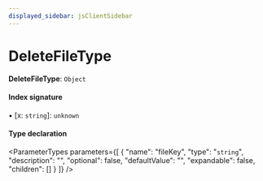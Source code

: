 ```yaml
---
displayed_sidebar: jsClientSidebar
---
```



# DeleteFileType

 **DeleteFileType**: `Object`

#### Index signature

▪ [x: `string`]: `unknown`

#### Type declaration

<ParameterTypes parameters={[
  {
    "name": "fileKey",
    "type": "`string`",
    "description": "",
    "optional": false,
    "defaultValue": "",
    "expandable": false,
    "children": []
  }
]} />
